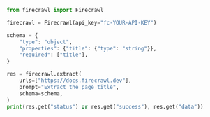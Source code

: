 ```python Python
from firecrawl import Firecrawl

firecrawl = Firecrawl(api_key="fc-YOUR-API-KEY")

schema = {
    "type": "object",
    "properties": {"title": {"type": "string"}},
    "required": ["title"],
}

res = firecrawl.extract(
    urls=["https://docs.firecrawl.dev"],
    prompt="Extract the page title",
    schema=schema,
)
print(res.get("status") or res.get("success"), res.get("data"))
```



